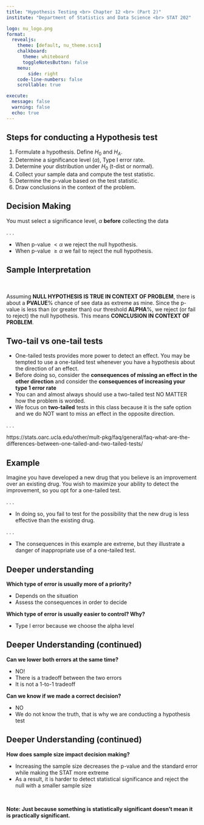 ```yaml
---
title: "Hypothesis Testing <br> Chapter 12 <br> (Part 2)"
institute: "Department of Statistics and Data Science <br> STAT 202"

logo: nu_logo.png
format: 
  revealjs:
    theme: [default, nu_theme.scss]
    chalkboard:
      theme: whiteboard
      toggleNotesButton: false
    menu:
        side: right
    code-line-numbers: false
    scrollable: true

execute:
  message: false
  warning: false
  echo: true
---
```


## Steps for conducting a Hypothesis test

1.  Formulate a hypothesis. Define $H_0$ and $H_A$.
2.  Determine a significance level ($\alpha$), Type I error rate.
3.  Determine your distribution under $H_0$ (t-dist or normal).
4.  Collect your sample data and compute the test statistic.
5.  Determine the p-value based on the test statistic.
6.  Draw conclusions in the context of the problem.

## Decision Making

You must select a significance level, $\alpha$ **before** collecting the data

. . .

-   When p-value $< \alpha$ we reject the null hypothesis.
-   When p-value $\geq \alpha$ we fail to reject the null hypothesis.

## Sample Interpretation

<br>

Assuming **NULL HYPOTHESIS IS TRUE IN CONTEXT OF PROBLEM**, there is about a **PVALUE**% chance of see data as extreme as mine. Since the p-value is less than (or greater than) our threshold **ALPHA**%, we reject (or fail to reject) the null hypothesis. This means **CONCLUSION IN CONTEXT OF PROBLEM**.

## Two-tail vs one-tail tests{.smaller}

:::{.incremental}
-   One-tailed tests provides more power to detect an effect. You may be tempted to use a one-tailed test whenever you have a hypothesis about the direction of an effect.
-   Before doing so, consider the **consequences of missing an effect in the other direction** and consider the **consequences of increasing your type 1 error rate**
-  You can and almost always should use a two-tailed test NO MATTER how the problem is worded.
-   We focus on **two-tailed** tests in this class because it is the safe option and we do NOT want to miss an effect in the opposite direction.
:::

. . .

https://stats.oarc.ucla.edu/other/mult-pkg/faq/general/faq-what-are-the-differences-between-one-tailed-and-two-tailed-tests/


## Example

Imagine you have developed a new drug that you believe is an improvement over an existing drug. You wish to maximize your ability to detect the improvement, so you opt for a one-tailed test.

. . .

-   In doing so, you fail to test for the possibility that the new drug is less effective than the existing drug.

. . .

-   The consequences in this example are extreme, but they illustrate a danger of inappropriate use of a one-tailed test.


## Deeper understanding

**Which type of error is usually more of a priority?**

:::{.incremental}
-   Depends on the situation
-   Assess the consequences in order to decide
:::

**Which type of error is usually easier to control? Why?**

:::{.incremental}
-   Type I error because we choose the alpha level
:::

## Deeper Understanding (continued)

**Can we lower both errors at the same time?**

:::{.incremental}
-   NO!
-   There is a tradeoff between the two errors
-   It is not a 1-to-1 tradeoff
:::

**Can we know if we made a correct decision?**

:::{.incremental}
-   NO
-   We do not know the truth, that is why we are conducting a hypothesis test
:::

## Deeper Understanding (continued)

**How does sample size impact decision making?**

:::{.incremental}
-   Increasing the sample size decreases the p-value and the standard error while making the STAT more extreme
-   As a result, it is harder to detect statistical significance and reject the null with a smaller sample size
:::

<br>

**Note: Just because something is statistically significant doesn't mean it is practically significant.**
